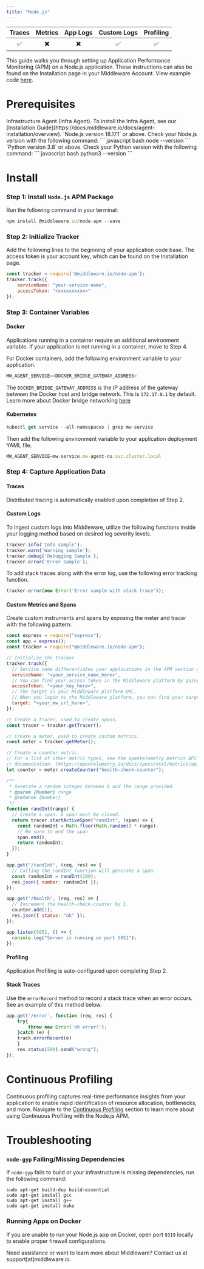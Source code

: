 ```yaml
---
title: "Node.js"
---
```

<a target="_blank" href="https://www.npmjs.com/package/@middleware.io/node-apm">
    <span style={{
        background: "url(https://img.shields.io/npm/v/%40middleware.io%2Fnode-apm) no-repeat",
        width: "125px",
        height: "20px",
        display: "inline-block",
    }}/>
</a>

| Traces | Metrics | App Logs | Custom Logs | Profiling |
| :----: | :-----: | :------: | :---------: | :-------: |
| ✅ | ✖️ | ✖️ | ✅ | ✅ |

This guide walks you through setting up Application Performance Monitoring (APM) on a Node.js application. These instructions can also be found on the Installation page in your Middleware Account. View example code [here](https://github.com/middleware-labs/demo-apm/tree/master/nodejs).

# Prerequisites

<Steps>

  <Step title="Infra Agent">
  Infrastructure Agent (Infra Agent). To install the Infra Agent, see our [Installation Guide](https://docs.middleware.io/docs/agent-installation/overview).
  
  </Step>

  <Step title="Node.js Version">
   `Node.js version 18.17.1` or above. Check your Node.js version with the following command:
    ``` javascript bash
    node --version
    ```

  </Step>

  <Step title="Python Version">
   `Python version 3.8` or above. Check your Python version with the following command:
    ``` javascript bash
    python3 --version
    ```

  </Step>

</Steps>

# Install

### Step 1: Install `Node.js` APM Package

Run the following command in your terminal: 

```javascript bash
npm install @middleware.io/node-apm --save
```

### Step 2:  Initialize Tracker

Add the following lines to the beginning of your application code base. The access token is your account key, which can be found on the Installation page.

```javascript Node.js
const tracker = require('@middleware.io/node-apm');
tracker.track({
    serviceName: "your-service-name",
    accessToken: "<xxxxxxxxxx>"
});
```

### Step 3: Container Variables

#### Docker

Applications running in a container require an additional environment variable. If your application is not running in a container, move to Step 4. 

For Docker containers, add the following environment variable to your application.
```javascript bash
MW_AGENT_SERVICE=<DOCKER_BRIDGE_GATEWAY_ADDRESS>
```
<Note> The `DOCKER_BRIDGE_GATEWAY_ADDRESS` is the IP address of the gateway between the Docker host and bridge network. This is `172.17.0.1` by default. 
Learn more about Docker bridge networking [here](https://docs.docker.com/network/network-tutorial-standalone/) </Note>

#### Kubernetes

```javascript bash
kubectl get service --all-namespaces | grep mw-service
```

Then add the following environment variable to your application deployment YAML file. 
```javascript bash
MW_AGENT_SERVICE=mw-service.mw-agent-ns.svc.cluster.local
```

### Step 4: Capture Application Data

#### Traces
            
Distributed tracing is automatically enabled upon completion of Step 2.

#### Custom Logs

To ingest custom logs into Middleware, utilize the following functions inside your logging method based on desired log severity levels.

```javascript Node.js
tracker.info('Info sample');
tracker.warn('Warning sample');
tracker.debug('Debugging Sample');
tracker.error('Error Sample');
```

To add stack traces along with the error log, use the following error tracking function.
```javascript Node.js
tracker.error(new Error('Error sample with stack trace'));
```

#### Custom Metrics and Spans

Create custom instruments and spans by exposing the meter and tracer with the following pattern:

```javascript Node.js
const express = require("express");
const app = express();
const tracker = require("@middleware.io/node-apm");

// Initialize the tracker
tracker.track({
  // Service name differentiates your applications in the APM section of the Middleware platform.
  serviceName: "<your_service_name_here>",
  // You can find your access token in the Middleware platform by going to the installation page.
  accessToken: "<your_key_here>",
  // The target is your Middleware platform URL.
  // When you login to the Middleware platform, you can find your target URL in the URL bar.
  target: "<your_mw_url_here>",
});

// Create a tracer, used to create spans.
const tracer = tracker.getTracer();

// Create a meter, used to create custom metrics.
const meter = tracker.getMeter();

// Create a counter metric.
// For a list of other metric types, see the opentelemetry metrics API
// documentation. (https://opentelemetry.io/docs/specs/otel/metrics/api/)
let counter = meter.createCounter("health-check-counter");

/**
 * Generate a random integer between 0 and the range provided.
 * @param {Number} range
 * @returns {Number}
 */
function randInt(range) {
  // Create a span. A span must be closed.
  return tracer.startActiveSpan("randInt", (span) => {
    const randomInt = Math.floor(Math.random() * range);
    // Be sure to end the span
    span.end();
    return randomInt;
  });
}

app.get("/randInt", (req, res) => {
  // Calling the randInt function will generate a span.
  const randomInt = randInt(100);
  res.json({ number: randomInt });
});

app.get("/health", (req, res) => {
  // Increment the health-check-counter by 1.
  counter.add(1);
  res.json({ status: "ok" });
});

app.listen(5051, () => {
  console.log("Server is running on port 5051");
});

```

#### Profiling

Application Profiling is auto-configured upon completing Step 2.

#### Stack Traces
            
Use the `errorRecord` method to record a stack trace when an error occurs. See an example of this method below. 
```javascript Node.js 
app.get('/error', function (req, res) {
    try{
        throw new Error('oh error!');
    }catch (e) {
    track.errorRecord(e)
    }
    res.status(500).send("wrong");
}); 
```

# Continuous Profiling

Continuous profiling captures real-time performance insights from your application to enable rapid identification of resource allocation, bottlenecks, and more. Navigate to the [Continuous Profiling](https://docs.middleware.io/workflow/profiling#continuous-profiling) section to learn more about using Continuous Profiling with the Node.js APM.   

# Troubleshooting

### `node-gyp` Failing/Missing Dependencies

If `node-gyp` fails to build or your infrastructure is missing dependencies, run the following command:

```Shell Shell
sudo apt-get build-dep build-essential
sudo apt-get install gcc
sudo apt-get install g++
sudo apt-get install make
```

### Running Apps on Docker 

If you are unable to run your Node.js app on Docker, open port `9319` locally to enable proper firewall configurations.

<Note> Need assistance or want to learn more about Middleware? Contact us at support[at]middleware.io. </Note>
